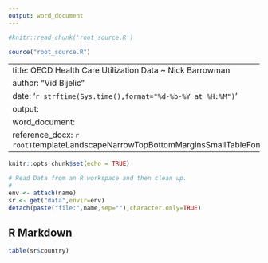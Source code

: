 ```yaml
---
output: word_document
---
```


```r
#knitr::read_chunk('root_source.R')

source("root_source.R")

```

---
title: OECD Health Care Utilization Data ~ Nick Barrowman
author: "Vid Bijelic"
date: '`r strftime(Sys.time(),format="%d-%b-%Y at %H:%M")`'
output:
  word_document:
    reference_docx: `r rootT`templateLandscapeNarrowTopBottomMarginsSmallTableFont.docx
---

```r
knitr::opts_chunk$set(echo = TRUE)

# Read Data from an R workspace and then clean up.
#
env <- attach(name)
sr <- get("data",envir=env)
detach(paste("file:",name,sep=""),character.only=TRUE)

```

## R Markdown

```r

table(sr$country)

```

